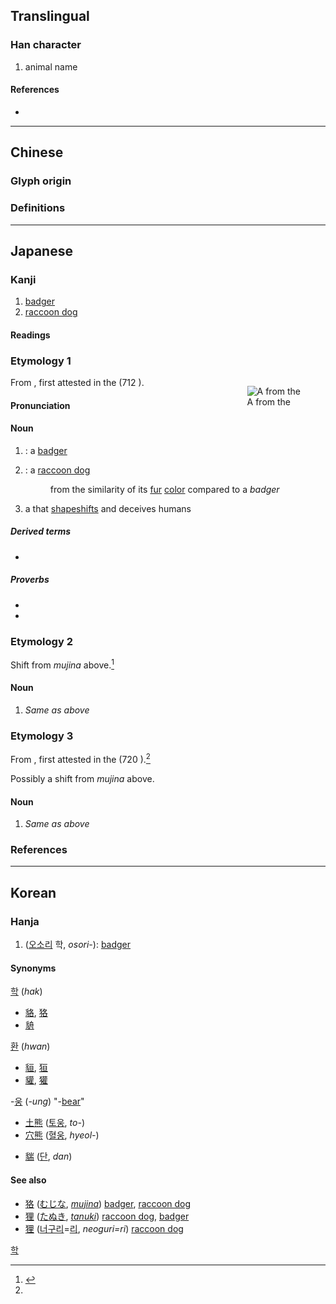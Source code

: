 {{also|貉}}
{{character info}}
==Translingual==

===Han character===
{{Han char|rn=94|rad=犬|as=06|sn=9|four=|canj=KHHER|ids=⿰犭各}}

# animal name

====References====
* {{Han ref|kx=0710.060|dkj=20366|dj=1122.120|hdz=21345.060|uh=72E2|ud=29410}}

----

==Chinese==

===Glyph origin===
{{Han etym}}

===Definitions===
{{zh-see|貉|v}}

----

==Japanese==
{{ja-kanji forms|狢|貉}}

===Kanji===
{{ja-kanji|grade=|rs=犬06|kyu=貉}}

# [[badger]]
# [[raccoon dog]]

====Readings====
{{ja-readings
|goon=がく
|kanon=かく
|kun=むじな-
}}

===Etymology 1===
<div style="float:right;">
{{wp|lang=ja|ムジナ}}
{{wp|Mujina}}
[[File:Wakan Sansai Zue - Mujina.jpg|thumb|A '''{{m|ja||狢|tr=mujina}}''' from the ''{{m|ja||和漢三才図会|tr={{w|Wakan Sansai Zue}}}}'']]
</div>
{{ja-kanjitab|むじな|yomi=k}}

From {{inh|ja|ojp|sort=むしな|-}}, first attested in the ''{{w|Kojiki}}'' (712 {{CE}}).

====Pronunciation====
{{ja-pron|y=k|むじな|acc=0|acc_ref=DJR}}

====Noun====
{{ja-noun|kyu=貉|むじな|ムジナ}}

# {{synonym of|ja|穴熊|tr=anaguma|nodot=1|sort=むしな}}: a [[badger]]
# {{lb|ja|regional|sort=むしな}} {{synonym of|ja|狸|tr=tanuki|nodot=1}}: a [[raccoon dog]]
#: from the similarity of its [[fur]] [[color]] compared to a ''badger''
# {{lb|ja|mythology|sort=むしな}} a ''{{ll|ja|妖怪|yōkai}}'' that [[shapeshift]]s and deceives humans

=====Derived terms=====
* {{ja-r|狢%藻|ムジナ%モ|[[waterwheel plant]]|pos={{taxlink|Aldrovanda vesiculosa|species|ver=181022}}}}

=====Proverbs=====
* {{ja-r|一つ穴の狢|ひとつ あな の むじな}}
* {{ja-r|同じ穴の狢|おなじ あな の むじな}}

===Etymology 2===
{{ja-kanjitab|もじな|yomi=irr}}

Shift from ''mujina'' above.<ref>{{R:Daijisen}}</ref>

====Noun====
{{ja-noun|kyu=貉|もじな}}

# {{lb|ja|regional|sort=もしな}} ''Same as'' {{m|ja||むじな|tr=mujina}} ''above''

===Etymology 3===
{{ja-kanjitab|うじな|yomi=irr}}

From {{inh|ja|ojp|-}}, first attested in the ''{{w|Nihon Shoki}}'' (720 {{CE}}).<ref name="DJR"/>

Possibly a shift from ''mujina'' above.

====Noun====
{{ja-noun|kyu=貉|うじな}}

# {{lb|ja|obsolete|sort=うしな}} ''Same as'' {{m|ja||むじな|tr=mujina}} ''above''

===References===
<references/>

----

==Korean==

===Hanja===
{{ko-hanja|hangeul=학|eumhun=|rv=hak|mr=hak|y=hak}}

# ([[오소리]] 학, ''osori-''): [[badger]]

====Synonyms====
{{top3}}
; [[학]] (''hak'')
* [[貉]], [[狢]]
* [[貈]]
; [[환]] (''hwan'')
* [[貆]], [[狟]]
* [[貛]], [[獾]]
; -[[웅]] (''-ung'') "-[[bear]]"
* [[土熊]] ([[토웅]], ''to-'')
* [[穴熊]] ([[혈웅]], ''hyeol-'')
{{bottom}}
* [[貒]] ([[단]], ''dan'')

====See also====
* [[#Japanese|狢]] ([[むじな]], ''[[w:mujina|mujina]]'') [[badger]], [[raccoon dog]]
* [[狸#Japanese|狸]] ([[たぬき]], ''[[w:tanuki#Name|tanuki]]'') [[raccoon dog]], [[badger]]
* [[狸#Korean|狸]] ([[너구리]]=[[리]], ''neoguri=ri'') [[raccoon dog]]

[[Category:Hanja readings|학]]